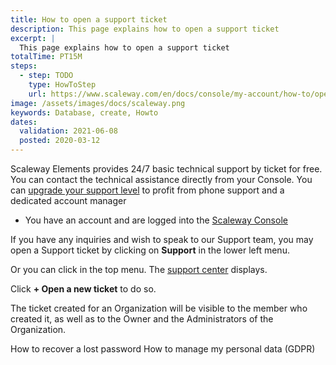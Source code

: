 ```yaml
---
title: How to open a support ticket
description: This page explains how to open a support ticket
excerpt: |
  This page explains how to open a support ticket
totalTime: PT15M
steps:
  - step: TODO
    type: HowToStep
    url: https://www.scaleway.com/en/docs/console/my-account/how-to/open-a-support-ticket
image: /assets/images/docs/scaleway.png
keywords: Database, create, Howto
dates:
  validation: 2021-06-08
  posted: 2020-03-12
---
```


Scaleway Elements provides 24/7 basic technical support by ticket for free. You can contact the technical assistance directly from your Console. You can [upgrade your support level](/console/my-account/how-to/configure-support-plans) to profit from phone support and a dedicated account manager

<Message type="requirement">

  - You have an account and are logged into the [Scaleway Console](https://console.scaleway.com) 

</Message>

If you have any inquiries and wish to speak to our Support team, you may open a Support ticket by clicking on **Support** in the lower left menu. 

<Lightbox src="scaleway-support-in-the-menu.png" alt="" />

Or you can click <Icon name="assistance" /> in the top menu. The [support center](https://console.scaleway.com/support/tickets) displays.

<Lightbox src="scaleway-support-center.png" alt="" />

Click **+ Open a new ticket** to do so. 

<Message type="note">

  The ticket created for an Organization will be visible to the member who created it, as well as to the Owner and the Administrators of the Organization.

</Message>

<Navigation title="See Also">
  <PreviousButton to="/console/my-account/how-to/recover-a-lost-password/">How to recover a lost password</PreviousButton>
  <NextButton to="/console/my-account/how-to/manage-my-personal-data-gdpr/">How to manage my personal data (GDPR)</NextButton>
</Navigation>